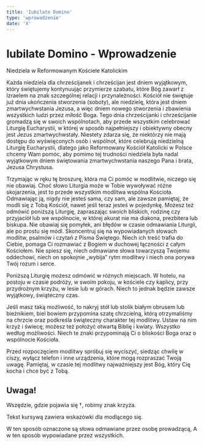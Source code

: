 ```yaml
---
title: 'Iubilate Domino'
type: 'wprowadzenie'
date: 'X'
---
```


# Iubilate Domino - Wprowadzenie

<!-- TODO Add link in main iubilate file -->
<!-- TODO move to components -->

<p className="relative mb-2" style={{ top: -20 }}>
  Niedziela w Reformowanym Kościele Katolickim
</p>

<div className="font-light space-y-2 -top-20">
<p className="dropcap">Każda niedziela dla chrześcijanek i chrześcijan jest dniem wyjątkowym, który świętujemy kontynuując przymierze szabatu, które Bóg zawarł z Izraelem na znak szczególnej relacji i przynależności. Kościół nie świętuje już dnia ukończenia stworzenia (soboty), ale niedzielę, która jest dniem zmartwychwstania Jezusa, a więc dniem nowego stworzenia i zbawienia wszystkich ludzi przez miłość Boga. Tego dnia chrześcijanki i chrześcijanie gromadzą się w swoich wspólnotach, aby przede wszystkim celebrować Liturgię Eucharystii, w której w sposób najpełniejszy i obiektywny obecny jest Jezus zmartwychwstały. Niestety zdarza się, że niektórzy nie mają dostępu do wyświęconych osób i wspólnot, które celebrują niedzielną Liturgię Eucharystii, dlatego jako Reformowany Kościół Katolicki w Polsce chcemy Wam pomóc, aby pomimo tej trudności niedziela była nadal wyjątkowym dniem świętowania zmartwychwstania naszego Pana i brata, Jezusa Chrystusa.</p>

<p>
  Trzymając w ręku tę broszurę, która ma Ci pomóc w modlitwie, niczego się nie
  obawiaj. Choć słowo Liturgia może w Tobie wywoływać różne skojarzenia, jest to
  przede wszystkim modlitwa wspólna Kościoła. Odmawiając ją, nigdy nie jesteś
  sama, czy sam, ale zawsze pamiętaj, że modli się z Tobą Kościół, nawet jeśli
  teraz jesteś w pojedynkę. Możesz też odmówić poniższą Liturgię, zapraszając
  swoich bliskich, rodzinę czy przyjaciół lub we wspólnocie, w której akurat nie
  ma diakona, prezbitera lub biskupa. Nie obawiaj się pomyłek, ani błędów w
  czasie odmawiania Liturgii, ale po prostu się módl. Skoncentruj się na
  wypowiadanych słowach modlitw, psalmów i czytań z Pisma Świętego. Niech ich
  treść trafia do Ciebie, pomaga Ci rozmawiać z Bogiem w duchowej łączności z
  całym Kościołem. Nie spiesz się, niech odmawiane słowa towarzyszą Twojemu
  oddechowi, niech on spokojnie „wybija” rytm modlitwy i niech ona porywa Twój
  rozum i serce.
</p>

<p>
  Poniższą Liturgię możesz odmówić w różnych miejscach. W hotelu, na postoju w
  czasie podróży, w swoim pokoju, w kościele czy kaplicy, przy przydrożnym
  krzyżu, w lesie lub w górach. Niech to jednak będzie zawsze wyjątkowy,
  świąteczny czas.
</p>

<p>
  Jeśli masz taką możliwość, to nakryj stół lub stolik białym obrusem lub
  bieżnikiem, biel bowiem przypomina szatę chrzcielną, którą otrzymaliśmy na
  chrzcie oraz podkreśla świąteczny charakter tej modlitwy. Ustaw na nim krzyż i
  świecę, możesz też położyć otwartą Biblię i kwiaty. Wszystko według
  możliwości. Niech te znaki przypominają Ci o bliskości Boga oraz o wspólnocie
  Kościoła.
</p>

<p>
  Przed rozpoczęciem modlitwy spróbuj się wyciszyć, siedząc chwilę w ciszy,
  wyłącz telefon i inne urządzenia, które mogą rozpraszać Twoją uwagę. Pamiętaj,
  w czasie tej modlitwy najważniejszy jest Bóg, który Cię kocha i chce być z
  Tobą.
</p>
</div>

<div className="font-light mb-6">

## Uwaga!

Wszędzie, gdzie pojawia się †, robimy znak krzyża.

<Note>Tekst kursywą zawiera wskazówki dla modlącego się.</Note>

<V>W ten sposób oznaczone są słowa odmawiane przez osobę prowadzącą,</V>
<R>A w ten sposób wypowiadane przez wszystkich.</R>

</div>

<div className="text-center">
  <StyledLink
    href="/iubilate-domino"
    name="Przejdź do tekstu Iubilate Domino"
  />
</div>

